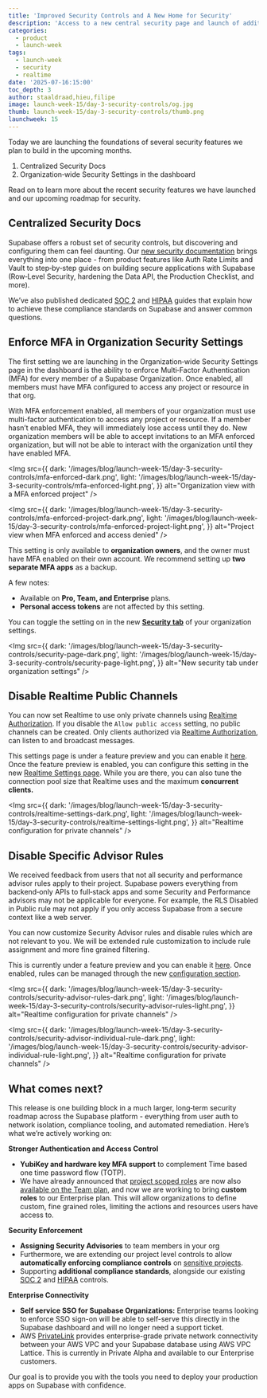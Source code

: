 ```yaml
---
title: 'Improved Security Controls and A New Home for Security'
description: 'Access to a new central security page and launch of additional controls.'
categories:
  - product
  - launch-week
tags:
  - launch-week
  - security
  - realtime
date: '2025-07-16:15:00'
toc_depth: 3
author: staaldraad,hieu,filipe
image: launch-week-15/day-3-security-controls/og.jpg
thumb: launch-week-15/day-3-security-controls/thumb.png
launchweek: 15
---
```


Today we are launching the foundations of several security features we plan to build in the upcoming months.

1. Centralized Security Docs
2. Organization‑wide Security Settings in the dashboard

Read on to learn more about the recent security features we have launched and our upcoming roadmap for security.

## Centralized Security Docs

Supabase offers a robust set of security controls, but discovering and configuring them can feel daunting. Our [new security documentation](https://supabase.com/docs/guides/security) brings everything into one place - from product features like Auth Rate Limits and Vault to step‑by‑step guides on building secure applications with Supabase (Row‑Level Security, hardening the Data API, the Production Checklist, and more).

We’ve also published dedicated [SOC 2](https://supabase.com/docs/guides/security/soc-2-compliance) and [HIPAA](https://supabase.com/docs/guides/security/hipaa-compliance) guides that explain how to achieve these compliance standards on Supabase and answer common questions.

## Enforce MFA in Organization Security Settings

The first setting we are launching in the Organization‑wide Security Settings page in the dashboard is the ability to enforce Multi‑Factor Authentication (MFA) for every member of a Supabase Organization. Once enabled, all members must have MFA configured to access any project or resource in that org.

With MFA enforcement enabled, all members of your organization must use multi-factor authentication to access any project or resource. If a member hasn’t enabled MFA, they will immediately lose access until they do. New organization members will be able to accept invitations to an MFA enforced organization, but will not be able to interact with the organization until they have enabled MFA.

<Img
  src={{
    dark: '/images/blog/launch-week-15/day-3-security-controls/mfa-enforced-dark.png',
    light: '/images/blog/launch-week-15/day-3-security-controls/mfa-enforced-light.png',
  }}
  alt="Organization view with a MFA enforced project"
/>

<Img
  src={{
    dark: '/images/blog/launch-week-15/day-3-security-controls/mfa-enforced-project-dark.png',
    light: '/images/blog/launch-week-15/day-3-security-controls/mfa-enforced-project-light.png',
  }}
  alt="Project view when MFA enforced and access denied"
/>

This setting is only available to **organization owners**, and the owner must have MFA enabled on their own account. We recommend setting up **two separate MFA apps** as a backup.

A few notes:

- Available on **Pro, Team, and Enterprise** plans.
- **Personal access tokens** are not affected by this setting.

You can toggle the setting on in the new [**Security tab**](https://supabase.com/dashboard/org/_/security) of your organization settings.

<Img
  src={{
    dark: '/images/blog/launch-week-15/day-3-security-controls/security-page-dark.png',
    light: '/images/blog/launch-week-15/day-3-security-controls/security-page-light.png',
  }}
  alt="New security tab under organization settings"
/>

## Disable Realtime Public Channels

You can now set Realtime to use only private channels using [Realtime Authorization](https://supabase.com/docs/guides/realtime/authorization?queryGroups=language&language=dart). If you disable the `Allow public access` setting, no public channels can be created. Only clients authorized via [Realtime Authorization](https://supabase.com/docs/guides/realtime/authorization?queryGroups=language&language=dart), can listen to and broadcast messages.

This settings page is under a feature preview and you can enable it [here](https://supabase.com/dashboard/project/_?featurePreviewModal=supabase-ui-realtime-settings). Once the feature preview is enabled, you can configure this setting in the new [Realtime Settings page](https://supabase.com/dashboard/project/_/realtime/settings). While you are there, you can also tune the connection pool size that Realtime uses and the maximum **concurrent clients.**

<Img
  src={{
    dark: '/images/blog/launch-week-15/day-3-security-controls/realtime-settings-dark.png',
    light: '/images/blog/launch-week-15/day-3-security-controls/realtime-settings-light.png',
  }}
  alt="Realtime configuration for private channels"
/>

## Disable Specific Advisor Rules

We received feedback from users that not all security and performance advisor rules apply to their project. Supabase powers everything from backend‑only APIs to full‑stack apps and some Security and Performance advisors may not be applicable for everyone. For example, the RLS Disabled in Public rule may not apply if you only access Supabase from a secure context like a web server.

You can now customize Security Advisor rules and disable rules which are not relevant to you. We will be extended rule customization to include rule assignment and more fine grained filtering.

This is currently under a feature preview and you can enable it [here](https://supabase.com/dashboard/project/_?featurePreviewModal=supabase-ui-advisor-rules). Once enabled, rules can be managed through the new [configuration section](https://supabase.com/dashboard/project/_/advisors/rules/security).

<Img
  src={{
    dark: '/images/blog/launch-week-15/day-3-security-controls/security-advisor-rules-dark.png',
    light: '/images/blog/launch-week-15/day-3-security-controls/security-advisor-rules-light.png',
  }}
  alt="Realtime configuration for private channels"
/>

<Img
  src={{
    dark: '/images/blog/launch-week-15/day-3-security-controls/security-advisor-individual-rule-dark.png',
    light:
      '/images/blog/launch-week-15/day-3-security-controls/security-advisor-individual-rule-light.png',
  }}
  alt="Realtime configuration for private channels"
/>

## What comes next?

This release is one building block in a much larger, long‑term security roadmap across the Supabase platform - everything from user auth to network isolation, compliance tooling, and automated remediation. Here’s what we’re actively working on:

**Stronger Authentication and Access Control**

- **YubiKey and hardware key MFA support** to complement Time based one time password flow (TOTP).
- We have already announced that [project scoped roles](https://supabase.com/docs/guides/platform/access-control#organization-scoped-roles-vs-project-scoped-roles) are now also [available on the Team plan](https://supabase.com/changelog#project-scoped-roles), and now we are working to bring **custom roles** to our Enterprise plan. This will allow organizations to define custom, fine grained roles, limiting the actions and resources users have access to.

**Security Enforcement**

- **Assigning Security Advisories** to team members in your org
- Furthermore, we are extending our project level controls to allow **automatically enforcing compliance controls** on [sensitive projects](https://supabase.com/docs/guides/platform/hipaa-projects).
- Supporting **additional compliance standards**, alongside our existing [SOC 2](https://supabase.com/docs/guides/security/soc-2-compliance) and [HIPAA](https://supabase.com/docs/guides/security/hipaa-compliance) controls.

**Enterprise Connectivity**

- **Self service SSO for Supabase Organizations:** Enterprise teams looking to enforce SSO sign-on will be able to self-serve this directly in the Supabase dashboard and will no longer need a support ticket.
- AWS [PrivateLink](https://supabase.com/docs/guides/platform/privatelink) provides enterprise-grade private network connectivity between your AWS VPC and your Supabase database using AWS VPC Lattice. This is currently in Private Alpha and available to our Enterprise customers.

Our goal is to provide you with the tools you need to deploy your production apps on Supabase with confidence.

